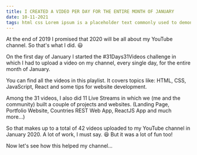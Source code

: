 ```yaml
---
title: I CREATED A VIDEO PER DAY FOR THE ENTIRE MONTH OF JANUARY
date: 10-11-2021
tags: html css Lorem ipsum is a placeholder text commonly used to demonstrate the visual form of a document or a typeface without relying on meaningful content. Lorem ipsum may be
---
```


At the end of 2019 I promised that 2020 will be all about my YouTube channel. So that's what I did. 😃

On the first day of January I started the #31Days31Videos challenge in which I had to upload a video on my channel, every single day, for the entire month of January.

You can find all the videos in this playlist. It covers topics like: HTML, CSS, JavaScript, React and some tips for website development.

Among the 31 videos, I also did 11 Live Streams in which we (me and the community) built a couple of projects and websites. (Landing Page, Portfolio Website, Countries REST Web App, ReactJS App and much more...)

So that makes up to a total of 42 videos uploaded to my YouTube channel in January 2020. A lot of work, I must say. 😆 But it was a lot of fun too!

Now let's see how this helped my channel...
